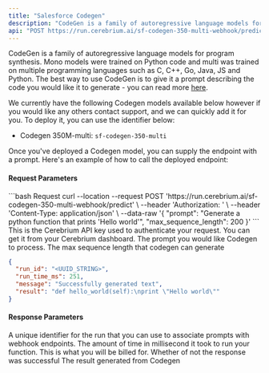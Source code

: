 ```yaml
---
title: "Salesforce Codegen"
description: "CodeGen is a family of autoregressive language models for program synthesis"
api: "POST https://run.cerebrium.ai/sf-codegen-350-multi-webhook/predict"
---
```


CodeGen is a family of autoregressive language models for program synthesis. Mono models were trained on Python code and multi was trained on multiple programming languages such as C, C++, Go, Java, JS and Python.
The best way to use CodeGen is to give it a prompt describing the code you would like it to generate - you can read more [here](https://huggingface.co/Salesforce/codegen-350M-multi).

We currently have the following Codegen models available below however if you would like any others contact support, and we can quickly add it for you. To deploy it, you can use the identifier below:

- Codegen 350M-multi: `sf-codegen-350-multi`

Once you've deployed a Codegen model, you can supply the endpoint with a prompt. Here's an example of how to call the deployed endpoint:

#### Request Parameters

<RequestExample>
```bash Request
  curl --location --request POST 'https://run.cerebrium.ai/sf-codegen-350-multi-webhook/predict' \
      --header 'Authorization: <API_KEY>' \
      --header 'Content-Type: application/json' \
      --data-raw '{
        "prompt": "Generate a python function that prints 'Hello world'",
        "max_sequence_length": 200
    }'
```
</RequestExample>

<ParamField header="Authorization" type="string" required>
  This is the Cerebrium API key used to authenticate your request. You can get
  it from your Cerebrium dashboard.
</ParamField>
<ParamField body="prompt" type="string" required>
  The prompt you would like Codegen to process.
</ParamField>
<ParamField body="max_sequence_length" type="integer" required>
  The max sequence length that codegen can generate
</ParamField>

<ResponseExample>

```json Response
{
  "run_id": "<UUID_STRING>",
  "run_time_ms": 251,
  "message": "Successfully generated text",
  "result": "def hello_world(self):\nprint \"Hello world\""
}
```

</ResponseExample>

#### Response Parameters

<ResponseField name="run_id" type="string" required>
  A unique identifier for the run that you can use to associate prompts with
  webhook endpoints.
</ResponseField>
<ResponseField name="run_time_ms" type="string" required>
  The amount of time in millisecond it took to run your function. This is what
  you will be billed for.
</ResponseField>
<ResponseField name="message" type="string" required>
  Whether of not the response was successful
</ResponseField>
<ResponseField name="result" type="string" required>
  The result generated from Codegen
</ResponseField>
